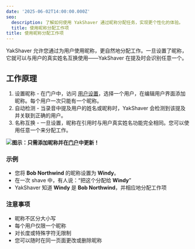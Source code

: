 ```yaml
---
date: '2025-06-02T14:00:00.000Z'
seo:
  description: 了解如何使用 YakShaver 通过昵称分配任务，实现更个性化的体验。
  title: 使用昵称分配工作项
title: 使用昵称分配工作项
---
```

YakShaver 允许您通过为用户使用昵称，更自然地分配工作。一旦设置了昵称，它就可以与用户的真实姓名互换使用——YakShaver 在提及时会识别任意一个。

## 工作原理

1. 设置昵称 - 在门户中，访问 [用户设置](https://portal.yakshaver.ai/settings/users)，选择一个用户，在编辑用户界面添加昵称。每个用户一次只能有一个昵称。
2. 自动检测 - 当录音中提及用户的姓名或昵称时，YakShaver 会检测到该提及并关联到正确的用户。
3. 名称互换 - 一旦设置，昵称在引用时与用户真实姓名功能完全相同。您可以使用任意一个来分配工作。

![](/YakShaver/Docs/Edit-Nickname.png)**图示：只需添加昵称并在[门户](https://portal.yakshaver.ai)中更新！**

### 示例

* 您将 **Bob Northwind** 的昵称设置为 **Windy**。
* 在一次 shave 中，有人说：“把这个分配给 **Windy**”
* YakShaver 知道 **Windy** 是 **Bob Northwind**，并相应地分配工作项

### 注意事项

* 昵称不区分大小写
* 每个用户仅限一个昵称
* 对长度或特殊字符无限制
* 您可以随时在同一页面更改或删除昵称
